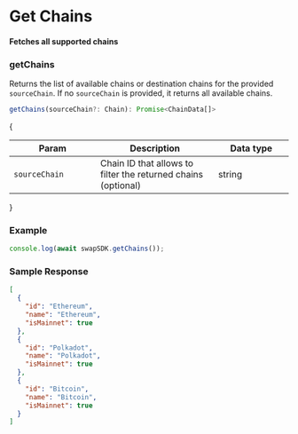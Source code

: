 # Get Chains

#### Fetches all supported chains

### getChains

Returns the list of available chains or destination chains for the provided `sourceChain`. If no `sourceChain` is provided, it returns all available chains.

```typescript
getChains(sourceChain?: Chain): Promise<ChainData[]>
```

{<table><thead><tr><th width="223">Param</th><th width="372">Description</th><th width="244.33333333333331">Data type</th></tr></thead><tbody><tr><td><code>sourceChain</code></td><td>Chain ID that allows to filter the returned chains (optional)</td><td>string</td></tr></tbody></table>}

### Example

```typescript
console.log(await swapSDK.getChains());
```

### Sample Response

```json
[
  {
    "id": "Ethereum",
    "name": "Ethereum",
    "isMainnet": true
  },
  {
    "id": "Polkadot",
    "name": "Polkadot",
    "isMainnet": true
  },
  {
    "id": "Bitcoin",
    "name": "Bitcoin",
    "isMainnet": true
  }
]
```
